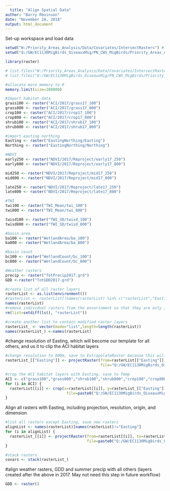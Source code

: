 ```yaml
---
  title: "Align Spatial Data"
author: "Barry Rboinson"
date: "November 28, 2018"
output: html_document
---
```

  
  Set-up workspace and load data
```r
setwd("W:/Priority_Areas_Analysis/Data/Covariates/IntersectRasters") #laptop
setwd("Q:/GW/EC1130MigBirds_OiseauxMig/PN_CWS_MigBirds/Priority_Areas_Analysis/Data/Covariates/IntersectRasters") #remote desktop

library(raster)

# list.files("W:/Priority_Areas_Analysis/Data/Covariates/IntersectRasters/ACI/2017")
# list.files("Q:/GW/EC1130MigBirds_OiseauxMig/PN_CWS_MigBirds/Priority_Areas_Analysis/Data/Covariates/IntersectRasters/EastingNorthing/eastingnorthing.gbd")

#allocate more memory to R
memory.limit(size=200000)

#Import habitat data
grass100 <- raster("ACI/2017/grass17_100") 
grass800 <- raster("ACI/2017/grass17_800")
crop100 <- raster("ACI/2017/crop17_100")
crop800 <- raster("ACI/2017/crop17_800")
shrub100 <- raster("ACI/2017/shrub17_100")
shrub800 <- raster("ACI/2017/shrub17_800")

#import easting northing
Easting <- raster("EastingNorthing/Easting")
Northing <- raster("EastingNorthing/Northing")

#NDVI
early250 <- raster("NDVI/2017/Reproject/early17_250")
early800 <- raster("NDVI/2017/Reproject/early17_800")

mid250 <- raster("NDVI/2017/Reproject/mid17_250")
mid800 <- raster("NDVI/2017/Reproject/mid17_800")

late250 <- raster("NDVI/2017/Reproject/late17_250")
late800 <- raster("NDVI/2017/Reproject/late17_800")

#TWI
twi100 <- raster("TWI_Mean/twi_100")
twi800 <- raster("TWI_Mean/twi_800")

twisd100 <- raster("TWI_SD/twisd_100")
twisd800 <- raster("TWI_SD/twisd_800")

#basin area
ba100 <- raster("WetlandArea/ba_100")
ba800 <- raster("WetlandArea/ba_800")

#basin count
bc100 <- raster("WetlandCount/bc_100")
bc800 <- raster("WetlandCount/bc_800")

#Weather rasters
precip <- raster("TotPrecip2017.grd")
GDD <-raster("TotGDD2017.grd")

#create list of all raster layers
rasterList <- as.list(environment())
#rasterList <- rasterList[!names(rasterList) %in% c("rasterList","Easting")]
names(rasterList)
#remove individual rasters from the envorinment so that they are only in rasterList
rm(list=setdiff(ls(), "rasterList"))

#create another list to contain modified raster layers
rasterList_ <- vector(mode="list",length=length(rasterList))
names(rasterList_) <-names(rasterList)

```

#change resolution of Easting, which will become our template for all others, and us it to clip the ACI habitat layers
```r
#change resolution to 800m, save to ExtrapolateRaster because this will be the final product
rasterList_[["Easting"]] <- projectRaster(from=rasterList[["Easting"]], res=c(800,800), method="bilinear", crs=crs(rasterList[["Easting"]]), 
                                          file="Q:/GW/EC1130MigBirds_OiseauxMig/PN_CWS_MigBirds/Priority_Areas_Analysis/Data/Covariates/ExtrapolateRaster/Easting.grd")

#crop the ACI habitat layers with Easting, save to Temp
ACI <- c("grass100","grass800","shrub100","shrub800","crop100","crop800")
for (i in ACI) {
  rasterList[[i]] <- crop(x=rasterList[[i]], y=rasterList_[["Easting"]],
                           file=paste0("Q:/GW/EC1130MigBirds_OiseauxMig/PN_CWS_MigBirds/Priority_Areas_Analysis/Temp/",i,".grd"))
}
```

Align all rasters with Easting, including projection, resolution, origin, and dimension
```r
#list all rasters except Easting, save new rasters
alignList <- names(rasterList)[names(rasterList)!="Easting"]
for (i in alignList) {
  rasterList_[[i]] <- projectRaster(from=rasterList[[i]], to=rasterList_[["Easting"]], method="bilinear",
                                    file=paste0("Q:/GW/EC1130MigBirds_OiseauxMig/PN_CWS_MigBirds/Priority_Areas_Analysis/Data/Covariates/ExtrapolateRaster",i,".grd"))
}

#stack rasters
covars <- stack(rasterList_)
```

#align weather rasters, GDD and summer precip with all others (layers created after the above in 2017. May not need this step in future workflow)
```r
GDD <- raster()
```



